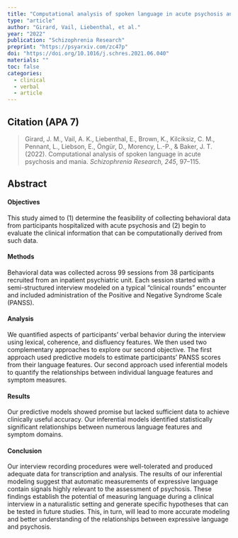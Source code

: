 ---
title: "Computational analysis of spoken language in acute psychosis and mania"
type: "article"
author: "Girard, Vail, Liebenthal, et al."
year: "2022"
publication: "Schizophrenia Research"
preprint: "https://psyarxiv.com/zc47p"
doi: "https://doi.org/10.1016/j.schres.2021.06.040"
materials: ""
toc: false
categories:
  - clinical
  - verbal
  - article
---

## Citation (APA 7)

> Girard, J. M., Vail, A. K., Liebenthal, E., Brown, K., Kilciksiz, C. M., Pennant, L., Liebson, E., Öngür, D., Morency, L.-P., & Baker, J. T. (2022). Computational analysis of spoken language in acute psychosis and mania. *Schizophrenia Research, 245*, 97–115.

## Abstract

#### Objectives

This study aimed to (1) determine the feasibility of collecting behavioral data from participants hospitalized with acute psychosis and (2) begin to evaluate the clinical information that can be computationally derived from such data.

#### Methods

Behavioral data was collected across 99 sessions from 38 participants recruited from an inpatient psychiatric unit. Each session started with a semi-structured interview modeled on a typical “clinical rounds” encounter and included administration of the Positive and Negative Syndrome Scale (PANSS).

#### Analysis

We quantified aspects of participants’ verbal behavior during the interview using lexical, coherence, and disfluency features. We then used two complementary approaches to explore our second objective. The first approach used predictive models to estimate participants’ PANSS scores from their language features. Our second approach used inferential models to quantify the relationships between individual language features and symptom measures.

#### Results

Our predictive models showed promise but lacked sufficient data to achieve clinically useful accuracy. Our inferential models identified statistically significant relationships between numerous language features and symptom domains.

#### Conclusion

Our interview recording procedures were well-tolerated and produced adequate data for transcription and analysis. The results of our inferential modeling suggest that automatic measurements of expressive language contain signals highly relevant to the assessment of psychosis. These findings establish the potential of measuring language during a clinical interview in a naturalistic setting and generate specific hypotheses that can be tested in future studies. This, in turn, will lead to more accurate modeling and better understanding of the relationships between expressive language and psychosis.
